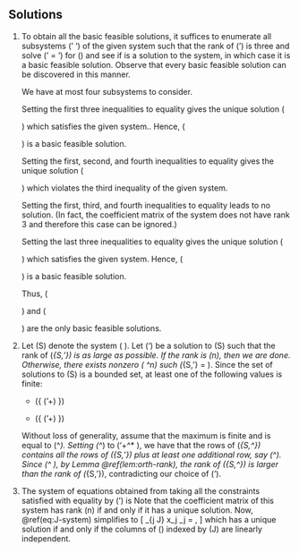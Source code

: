 ## Solutions {-}

1.  To obtain all the basic feasible solutions, it suffices to
    enumerate all subsystems
    \(\mm{A}' \vec{x} \geq \vec{b}'\) of the given system such
    that the rank of \(\mm{A}'\) is three and solve
    \(\mm{A}' \vec{x} = \vec{b}'\) for \(\vec{x}\) and see if
    is a solution to the system, in which case it is a basic feasible
    solution.  Observe that every basic feasible solution can be
    discovered in this manner.
    
    We have at most four subsystems to consider.
    
    Setting the first three inequalities to equality gives the unique solution
    \(\begin{bmatrix} 0 \\ 1 \\ 1 \end{bmatrix}\) which satisfies the given
    system..
    Hence, \(\begin{bmatrix} 0 \\ 1 \\ 1 \end{bmatrix}\) is a basic feasible
    solution.
    
    Setting the first, second, and fourth inequalities to equality
    gives the unique solution
    \(\begin{bmatrix} \frac{5}{3} \\ \frac{1}{3} \\ \frac{4}{3} \end{bmatrix}\)
    which violates the third inequality of the given system.
    
    Setting the first, third, and fourth inequalities to equality
    leads to no solution. (In fact, the coefficient matrix of the system
    does not have rank 3 and therefore this case can be ignored.)
   
    Setting the last three inequalities to equality gives the unique solution
    \(\begin{bmatrix} 3 \\ 3 \\ 0 \end{bmatrix}\) which satisfies the given
    system.
    Hence, \(\begin{bmatrix} 3 \\ 3 \\ 0 \end{bmatrix}\) is a basic feasible
    solution.
    
    Thus, \(\begin{bmatrix} 0 \\ 1 \\ 1 \end{bmatrix}\) and
    \(\begin{bmatrix} 3 \\ 3 \\ 0 \end{bmatrix}\) are the only basic
    feasible solutions.

2.  Let \(S\) denote the system \(\mm{A}\vec{x} \geq \vec{b}\).
    Let \(\vec{x}'\) be a solution to \(S\) such that
    the rank of \(\mm{A}_{S,\vec{x}'}\) is as large as possible.
    If the rank is \(n\), then we are done.
    Otherwise, there exists nonzero \(\vec{d} \in \RR^n\) such
    \(\mm{A}_{S,\vec{x}'}\vec{d} = \vec{0}\).
    Since the set of solutions to \(S\) is a bounded set, at least one
    of the following values is finite:

    + \(\max \{ \lambda \ssep \mm{A} (\vec{x}'+\lambda\vec{d}) \geq\vec{b}\}\)

    + \(\min \{ \lambda \ssep \mm{A} (\vec{x}'+\lambda\vec{d}) \geq\vec{b}\}\)

    Without loss of generality, assume that the maximum is finite and is
    equal to \(\lambda^*\).
    Setting \(\vec{x}^*\) to \(\vec{x}'+\lambda^* \vec{d}\),
    we have that the rows
    of \(\mm{A}_{S,\vec{x}^*}\) contains all the rows of
    \(\mm{A}_{S,\vec{x}'}\) plus at least one additional row, 
    say \(\vec{q}^\T\).  Since \(\vec{q}^\T \vec{d} \neq 0\), by
    Lemma \@ref(lem:orth-rank), the rank of
    \(\mm{A}_{S,\vec{x}^*}\) is larger than the rank of
    \(\mm{A}_{S,\vec{x}'}\), contradicting our choice of \(\vec{x}'\).

3.  The system of equations obtained from taking all the constraints
    satisfied with equality by \(\vec{x}'\) is
    \begin{align}
       \begin{split}
         \mm{A}\vec{x} & = \vec{b} \\
         x_j & = 0 ~~j\notin J.
       \end{split}(\#eq:J-system)
    \end{align}
    Note that the coefficient matrix of this system has rank \(n\)
    if and only if it has a unique solution.
    Now, \@ref(eq:J-system) simplifies to
    \[ \sum_{j \in J} x_j \mm{A}_j = \vec{b},
    \]
    which has a unique solution if and only if 
    the columns of \(\mm{A}\) indexed by \(J\) are linearly
    independent.
   
